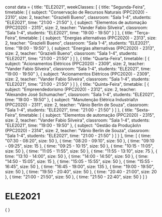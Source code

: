const data = {
  title: "ELE2021",
  weekClasses: [
    {
      title: "Segunda-Feira",
      timetable: [
        {
          subject: "Conservação de Recursos Naturais (PPC2020) - 2310",
          size: 2,
          teacher: "Grazielli Bueno",
          classroom: "Sala 1-4",
          students: "ELE2021",
          time: "21:00 - 21:50"
        },
        {
          subject: "Elementos de automação (PPC2020) - 2315",
          size: 2,
          teacher: "Vander Fabio Silveira",
          classroom: "Sala 1-4",
          students: "ELE2021",
          time: "19:00 - 19:50"
        }
      ]
    },
    {
      title: "Terça-Feira",
      timetable: [
        {
          subject: "Energias alternativas (PPC2020) - 2313",
          size: 2,
          teacher: "Grazielli Bueno",
          classroom: "Sala 1-4",
          students: "ELE2021",
          time: "19:00 - 19:50"
        },
        {
          subject: "Energias alternativas (PPC2020) - 2313",
          size: 2,
          teacher: "Grazielli Bueno",
          classroom: "Sala 1-4",
          students: "ELE2021",
          time: "21:00 - 21:50"
        }
      ]
    },
    {
      title: "Quarta-Feira",
      timetable: [
        {
          subject: "Acionamentos Elétricos (PPC2020) - 2309",
          size: 2,
          teacher: "Vander Fabio Silveira",
          classroom: "Sala 1-4",
          students: "ELE2021",
          time: "19:00 - 19:50"
        },
        {
          subject: "Acionamentos Elétricos (PPC2020) - 2309",
          size: 2,
          teacher: "Vander Fabio Silveira",
          classroom: "Sala 1-4",
          students: "ELE2021",
          time: "21:00 - 21:50"
        }
      ]
    },
    {
      title: "Quinta-Feira",
      timetable: [
        {
          subject: "Empreendedorismo (PPC2020) - 2312",
          size: 2,
          teacher: "Alexandre José Schumacher",
          classroom: "Sala 1-4",
          students: "ELE2021",
          time: "19:00 - 19:50"
        },
        {
          subject: "Manutenção Elétrica Industrial\n (PPC2020) - 2311",
          size: 2,
          teacher: "Vânio Berlin de Souza",
          classroom: "Sala 1-4",
          students: "ELE2021",
          time: "21:00 - 21:50"
        }
      ]
    },
    {
      title: "Sexta-Feira",
      timetable: [
        {
          subject: "Elementos de automação (PPC2020) - 2315",
          size: 2,
          teacher: "Vander Fabio Silveira",
          classroom: "Sala 1-4",
          students: "ELE2021",
          time: "19:00 - 19:50"
        },
        {
          subject: "Gestão da Produção\n (PPC2020) - 2314",
          size: 2,
          teacher: "Vânio Berlin de Souza",
          classroom: "Sala 1-4",
          students: "ELE2021",
          time: "21:00 - 21:50"
        }
      ]
    }
  ],
  time: [
    {
      time: "07:30 - 08:20",
      size: 50
    },
    {
      time: "08:20 - 09:10",
      size: 50
    },
    {
      time: "09:10 - 09:25",
      size: 15
    },
    {
      time: "09:25 - 10:15",
      size: 50
    },
    {
      time: "10:15 - 11:05",
      size: 50
    },
    {
      time: "11:05 - 11:55",
      size: 50
    },
    {
      time: "11:55 - 13:10",
      size: 75
    },
    {
      time: "13:10 - 14:00",
      size: 50
    },
    {
      time: "14:00 - 14:50",
      size: 50
    },
    {
      time: "14:50 - 15:05",
      size: 15
    },
    {
      time: "15:05 - 15:55",
      size: 50
    },
    {
      time: "15:55 - 16:45",
      size: 50
    },
    {
      time: "16:45 - 19:00",
      size: 135
    },
    {
      time: "19:00 - 19:50",
      size: 50
    },
    {
      time: "19:50 - 20:40",
      size: 50
    },
    {
      time: "20:40 - 21:00",
      size: 20
    },
    {
      time: "21:00 - 21:50",
      size: 50
    },
    {
      time: "21:50 - 22:40",
      size: 50
    }
  ]
}

# ELE2021

<div>
    {
        <Grid
            title={data.title} 
            weekClasses={data.weekClasses} 
            time={data.time}
        />
    }
</div>
